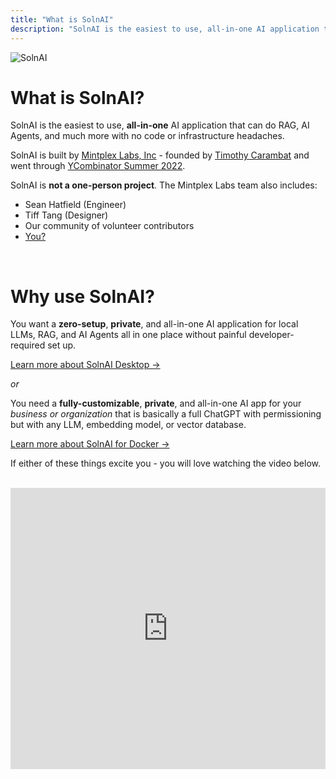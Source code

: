 ```yaml
---
title: "What is SolnAI"
description: "SolnAI is the easiest to use, all-in-one AI application that can do RAG, AI Agents, and much more with no code or infrastructure headaches."
---
```



<Image
  src="/images/getting-started/introduction/header-image.png"
  height={1080}
  width={1920}
  quality={100}
  alt="SolnAI"
/>

# What is SolnAI?

SolnAI is the easiest to use, **all-in-one** AI application that can do RAG, AI Agents, and much more with no code or infrastructure headaches.

SolnAI is built by [Mintplex Labs, Inc](https://github.com/Mintplex-Labs) - founded by [Timothy Carambat](https://twitter.com/tcarambat) and went through [YCombinator Summer 2022](https://www.ycombinator.com/companies/mintplex-labs).

SolnAI is **not a one-person project**. The Mintplex Labs team also includes:

- Sean Hatfield (Engineer)
- Tiff Tang (Designer)
- Our community of volunteer contributors
- [You?](https://www.ycombinator.com/companies/mintplex-labs/jobs)

<br />

# Why use SolnAI?

You want a **zero-setup**, **private**, and all-in-one AI application for local LLMs, RAG, and AI Agents all in one place without painful developer-required set up.

[Learn more about SolnAI Desktop &rarr;](installation-desktop/overview)

_or_

You need a **fully-customizable**, **private**, and all-in-one AI app for your _business or organization_ that is basically a full ChatGPT with permissioning but with any LLM, embedding model, or vector database.

[Learn more about SolnAI for Docker &rarr;](installation-docker/local-docker)

If either of these things excite you - you will love watching the video below.

<br />

<iframe
  width="100%"
  height="450"
  src="https://www.youtube.com/embed/-Rs8-M-xBFI?si=IdsgmFwdJuouqeMd"
  title="YouTube video player"
  frameborder="0"
  allow="accelerometer; autoplay; clipboard-write; encrypted-media; gyroscope; picture-in-picture; web-share"
  referrerpolicy="strict-origin-when-cross-origin"
  allowfullscreen
></iframe>
